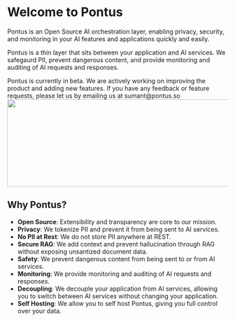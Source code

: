
# Welcome to Pontus
Pontus is an Open Source AI orchestration layer, enabling privacy, security, and monitoring in your AI features and applications quickly and easily.

Pontus is a thin layer that sits between your application and AI services. We safegaurd PII, prevent dangerous content, and provide monitoring and auditing of AI requests and responses.

<Callout type="warning">
    Pontus is currently in beta. We are actively working on improving the product and adding new features. If you have any feedback or feature requests, please let us by emailing us at <span> sumant@pontus.so </span>
</Callout>


<br/>

<Image src="/LLM_Architecture.png" width="800" height="200"/>


## Why Pontus?
* **Open Source**: Extensibility and transparency are core to our mission.
* **Privacy**: We tokenize PII and prevent it from being sent to AI services.
* **No PII at Rest**: We do not store PII anywhere at REST.
* **Secure RAG**: We add context and prevent hallucination through RAG without exposing unsantized document data.
* **Safety**: We prevent dangerous content from being sent to or from AI services.
* **Monitoring**: We provide monitoring and auditing of AI requests and responses.
* **Decoupling**: We decouple your application from AI services, allowing you to switch between AI services without changing your application.
* **Self Hosting**: We allow you to self host Pontus, giving you full control over your data.
